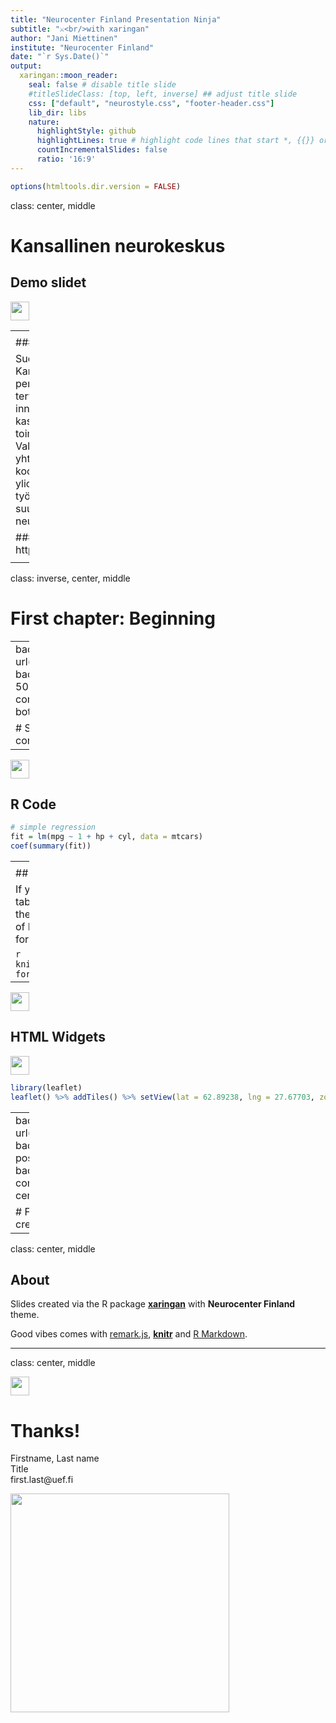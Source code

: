 ```yaml
---
title: "Neurocenter Finland Presentation Ninja"
subtitle: "⚔<br/>with xaringan"
author: "Jani Miettinen"
institute: "Neurocenter Finland"
date: "`r Sys.Date()`"
output:
  xaringan::moon_reader:
    seal: false # disable title slide
    #titleSlideClass: [top, left, inverse] ## adjust title slide
    css: ["default", "neurostyle.css", "footer-header.css"]
    lib_dir: libs
    nature:
      highlightStyle: github
      highlightLines: true # highlight code lines that start *, {{}} or with trailing #<<
      countIncrementalSlides: false
      ratio: '16:9'
---
```


```r
options(htmltools.dir.version = FALSE)
```

class: center, middle

# Kansallinen neurokeskus

## Demo slidet

<div class="my-header"><img src="img/logo_fi.png" style="height: 30px;"/></div>


---
<div class="my-header"><img src="img/logo_fi.png" style="height: 30px;"/></div>

### Mistä on kyse?

Suomen hallitus rahoittaa Kansallisen neurokeskuksen perustamista osana terveysalan tutkimuksen ja innovaatiotoiminnan kasvustrategian toimeenpanoa. Valmisteluvaihetta ja yhteistyöverkostoa koordinoi Itä-Suomen yliopisto, joka valmistelevan työryhmän avulla suunnittelee perustettavan neurokeskuksen toimintaa.

### https://neurocenterfinland.fi/

<div class="my-footer"><span>&copy; Kansallinen neurokeskus 2019 </span></div>
---

class: inverse, center, middle

# First chapter: Beginning


---
<div class="my-header"><img src="img/logo_fi.png" style="height: 30px;"/></div>

# Hello World

Install the **neuro-xaringan** package from [Github]():

```r
devtools::install_github("janikmiet/neuro-xaringan")
```


---
background-image: url(./img/FINBB_patologi.jpg)
background-position: 50% 50%
background-size: contain
class: center, bottom, inverse

# Second chapter: Coded to connect

---
<div class="my-header"><img src="img/logo_fi.png" style="height: 30px;"/></div>

## R Code

```r
# simple regression
fit = lm(mpg ~ 1 + hp + cyl, data = mtcars)
coef(summary(fit))
```

---
<div class="my-header"><img src="img/logo_fi.png" style="height: 30px;"/></div>

## R Plots

```r
par(mar = c(4, 4, 1, .1))
plot(cars, pch = 19, col = 'darkgray', las = 1)
abline(fit, lwd = 2)
```

---
<div class="my-header"><img src="img/logo_fi.png" style="height: 30px;"/></div>

## Tables

If you want to generate a table, make sure it is in the HTML format (instead of Markdown or other formats), e.g.,

```r
knitr::kable(head(iris), format = 'html')
```

---
<div class="my-header"><img src="img/logo_fi.png" style="height: 30px;"/></div>

## HTML Widgets

<div class="my-header"><img src="img/logo_fi.png" style="height: 30px;"/></div>

```r
library(leaflet)
leaflet() %>% addTiles() %>% setView(lat = 62.89238, lng = 27.67703, zoom=12)
```

---
<div class="my-header"><img src="img/logo_fi.png" style="height: 30px;"/></div>

## Datatables

```r
DT::datatable(
  head(iris, 10),
  fillContainer = FALSE, options = list(pageLength = 8)
)
```


---
background-image: url(./img/image.png)
background-position: 50% 50%
background-size: contain
class: center, top, inverse

# Final chapter: credits


---
class: center, middle

## About

Slides created via the R package [**xaringan**](https://github.com/yihui/xaringan) with **Neurocenter Finland** theme.

Good vibes comes with [remark.js](https://remarkjs.com), [**knitr**](http://yihui.name/knitr) and [R Markdown](https://rmarkdown.rstudio.com).

---
class: center, middle

<div class="my-header"><img src="img/logo_fi.png" style="height: 30px;"/></div>

# Thanks!

Firstname, Last name </br>
Title </br>
first.last@uef.fi </br>

<img src="img/codedtoconnect.jpg" width = 350>

